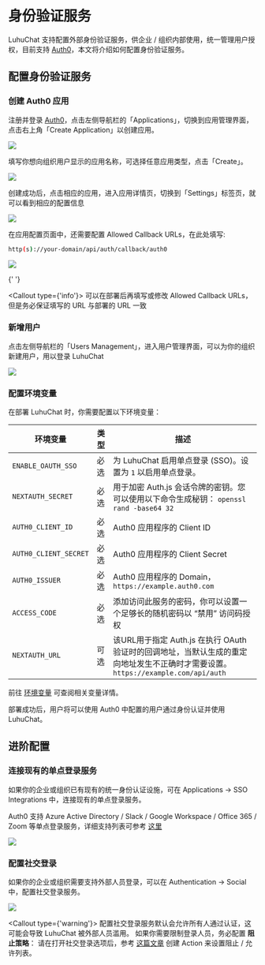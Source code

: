 
# 身份验证服务

LuhuChat 支持配置外部身份验证服务，供企业 / 组织内部使用，统一管理用户授权，目前支持 [Auth0][auth0-client-page]，本文将介绍如何配置身份验证服务。

## 配置身份验证服务

<Steps>

### 创建 Auth0 应用

注册并登录 [Auth0][auth0-client-page]，点击左侧导航栏的「Applications」，切换到应用管理界面，点击右上角「Create Application」以创建应用。

![](https://github.com/CloudPassenger/lobe-chat/assets/30863298/1b405347-f4c3-4c55-82f6-47116f2210d0)

填写你想向组织用户显示的应用名称，可选择任意应用类型，点击「Create」。

![](https://github.com/CloudPassenger/lobe-chat/assets/30863298/75c92f85-3ad3-4473-a9c6-e667e28d428d)

创建成功后，点击相应的应用，进入应用详情页，切换到「Settings」标签页，就可以看到相应的配置信息

![](https://github.com/CloudPassenger/lobe-chat/assets/30863298/a1ed996b-95ef-4b7d-a50d-b4666eccfecb)

在应用配置页面中，还需要配置 Allowed Callback URLs，在此处填写:

```bash
http(s)://your-domain/api/auth/callback/auth0
```

![](https://github.com/CloudPassenger/lobe-chat/assets/30863298/575f46aa-f485-49bd-8b90-dbb1ce1a5c1b)

{' '}

<Callout type={'info'}>
  可以在部署后再填写或修改 Allowed Callback URLs，但是务必保证填写的 URL 与部署的 URL 一致
</Callout>

### 新增用户

点击左侧导航栏的「Users Management」，进入用户管理界面，可以为你的组织新建用户，用以登录 LuhuChat

![](https://github.com/CloudPassenger/lobe-chat/assets/30863298/3b8127ab-dc4f-4ff9-a4cb-dec3ef0295cc)

### 配置环境变量

在部署 LuhuChat 时，你需要配置以下环境变量：

| 环境变量 | 类型 | 描述 |
| --- | --- | --- |
| `ENABLE_OAUTH_SSO` | 必选 | 为 LuhuChat 启用单点登录 (SSO)。设置为 `1` 以启用单点登录。 |
| `NEXTAUTH_SECRET` | 必选 | 用于加密 Auth.js 会话令牌的密钥。您可以使用以下命令生成秘钥： `openssl rand -base64 32` |
| `AUTH0_CLIENT_ID` | 必选 | Auth0 应用程序的 Client ID |
| `AUTH0_CLIENT_SECRET` | 必选 | Auth0 应用程序的 Client Secret |
| `AUTH0_ISSUER` | 必选 | Auth0 应用程序的 Domain，`https://example.auth0.com` |
| `ACCESS_CODE` | 必选 | 添加访问此服务的密码，你可以设置一个足够长的随机密码以 “禁用” 访问码授权 |
| `NEXTAUTH_URL` | 可选 | 该URL用于指定 Auth.js 在执行 OAuth 验证时的回调地址，当默认生成的重定向地址发生不正确时才需要设置。`https://example.com/api/auth` |

前往 [环境变量](/zh/self-hosting/environment-variable#auth0) 可查阅相关变量详情。

</Steps>

<Callout>部署成功后，用户将可以使用 Auth0 中配置的用户通过身份认证并使用 LuhuChat。</Callout>

## 进阶配置

### 连接现有的单点登录服务

如果你的企业或组织已有现有的统一身份认证设施，可在 Applications -> SSO Integrations 中，连接现有的单点登录服务。

Auth0 支持 Azure Active Directory / Slack / Google Workspace / Office 365 / Zoom 等单点登录服务，详细支持列表可参考 [这里][auth0-sso-integrations]

![](https://github.com/CloudPassenger/lobe-chat/assets/30863298/32650f4f-d0b0-4843-b26d-d35bad11d8a3)

### 配置社交登录

如果你的企业或组织需要支持外部人员登录，可以在 Authentication -> Social 中，配置社交登录服务。

![](https://github.com/CloudPassenger/lobe-chat/assets/30863298/7b6f6a6c-2686-49d8-9dbd-0516053f1efa)

<Callout type={'warning'}>
  配置社交登录服务默认会允许所有人通过认证，这可能会导致 LuhuChat 被外部人员滥用。
</Callout>
<Callout>
  如果你需要限制登录人员，务必配置 **阻止策略**： 请在打开社交登录选项后，参考
  [这篇文章][auth0-login-actions-manual] 创建 Action 来设置阻止 / 允许列表。
</Callout>

[auth0-client-page]: https://manage.auth0.com/dashboard
[auth0-login-actions-manual]: https://auth0.com/blog/permit-or-deny-login-requests-using-auth0-actions/
[auth0-sso-integrations]: https://marketplace.auth0.com/features/sso-integrations
